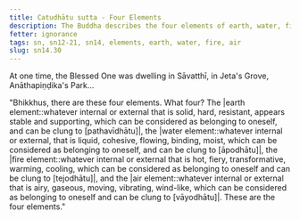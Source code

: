 ```yaml
---
title: Catudhātu sutta - Four Elements
description: The Buddha describes the four elements of earth, water, fire, and air in brief.
fetter: ignorance
tags: sn, sn12-21, sn14, elements, earth, water, fire, air
slug: sn14.30
---
```


At one time, the Blessed One was dwelling in Sāvatthī, in Jeta's Grove, Anāthapiṇḍika's Park...

"Bhikkhus, there are these four elements. What four? The \|earth element::whatever internal or external that is solid, hard, resistant, appears stable and supporting, which can be considered as belonging to oneself, and can be clung to [pathavīdhātu]|, the \|water element::whatever internal or external, that is liquid, cohesive, flowing, binding, moist, which can be considered as belonging to oneself, and can be clung to [āpodhātu]|, the \|fire element::whatever internal or external that is hot, fiery, transformative, warming, cooling, which can be considered as belonging to oneself and can be clung to [tejodhātu]|, and the \|air element::whatever internal or external that is airy, gaseous, moving, vibrating, wind-like, which can be considered as belonging to oneself and can be clung to [vāyodhātu]|. These are the four elements."